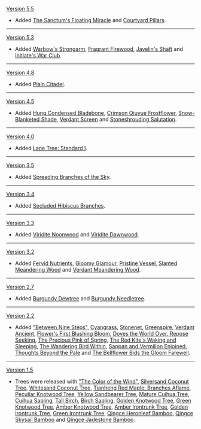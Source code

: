 {{Change History/Header}}
[[Version 5.5]]
* Added [[The Sanctum's Floating Miracle]] and [[Courtyard Pillars]].
----
[[Version 5.3]]
* Added [[Warbow's Strongarm]], [[Fragrant Firewood]], [[Javelin's Shaft]] and [[Initiate's War Club]].
----
[[Version 4.8]]
* Added [[Plain Citadel]].
----
[[Version 4.5]]
* Added [[Hung Condensed Bladebone]], [[Crimson Qiuyue Frostflower]], [[Snow-Blanketed Shade]], [[Verdant Screen]] and [[Stoneshrouding Salutation]].
----
[[Version 4.0]]
* Added [[Lane Tree: Standard Ⅰ]].
----
[[Version 3.5]]
* Added [[Spreading Branches of the Sky]].
----
[[Version 3.4]]
* Added [[Secluded Hibiscus Branches]].
----
[[Version 3.3]]
* Added [[Viridite Noonwood]] and [[Viridite Dawnwood]].
----
[[Version 3.2]]
* Added [[Fervid Nutrients]], [[Gloomy Glamour]], [[Pristine Vessel]], [[Slanted Meandering Wood]] and [[Verdant Meandering Wood]].
----
[[Version 2.7]]
* Added [[Burgundy Dewtree]] and [[Burgundy Needletree]].
----
[[Version 2.2]]
* Added [["Between Nine Steps"]], [[Cyangrass]], [[Stonenet]], [[Greenspire]], [[Verdant Ancient]], [[Flower's First Blushing Bloom]], [[Doves the World Over, Repose Seeking]], [[The Precious Pink of Spring]], [[The Red Kite's Waking and Sleeping]], [[The Wandering Bird Within]], [[Sappan and Vermilion Enjoined]], [[Thoughts Beyond the Pale]] and [[The Bellflower Bids the Gloom Farewell]].
----
[[Version 1.5]]
* Trees were released with [["The Color of the Wind"]], [[Silversand Coconut Tree]], [[Whitesand Coconut Tree]], [[Tianheng Red Maple: Branches Aflame]], [[Peculiar Knotwood Tree]], [[Yellow Sandbearer Tree]], [[Mature Cuihua Tree]], [[Cuihua Sapling]], [[Tall Birch]], [[Birch Sapling]], [[Golden Knotwood Tree]], [[Green Knotwood Tree]], [[Amber Knotwood Tree]], [[Amber Irontrunk Tree]], [[Golden Irontrunk Tree]], [[Green Irontrunk Tree]], [[Qingce Heronleaf Bamboo]], [[Qingce Skysail Bamboo]] and [[Qingce Jadestone Bamboo]].